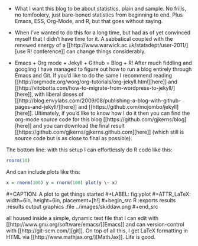 

-   What I want this blog to be about statistics, plain and sample. No frills, no tomfoolery, just bare-boned statistics from beginning to end. Plus Emacs, ESS, Org-Mode, and R, but that goes without saying.

-   When I've wanted to do this for a long time, but had as of yet convinced myself that I didn't have time for it. A sabbatical coupled with the renewed energy of a \[\[http://www.warwick.ac.uk/statsdept/user-2011/\]\[use R! conference\]\] can change things considerably.

-   Emacs + Org mode + Jekyll + Github = Blog + R! After much fiddling and googling I have managed to figure out how to run a blog entirely through Emacs and Git. If you'd like to do the same I recommend reading \[\[http://orgmode.org/worg/org-tutorials/org-jekyll.html\]\[here\]\] and \[\[http://vitobotta.com/how-to-migrate-from-wordpress-to-jekyll/\]\[here\]\], with liberal doses of \[\[http://blog.envylabs.com/2009/08/publishing-a-blog-with-github-pages-and-jekyll/\]\[here\]\] and \[\[https://github.com/mojombo/jekyll\]\[here\]\]. Ultimately, if you'd like to know how I do it then you can find the org-mode source code for this blog \[\[https://github.com/gjkerns/blog\]\[here\]\] and you can download the final result \[\[https://github.com/gjkerns/gjkerns.github.com\]\[here\]\] (which still is source code but is as close to final as possible).

The bottom line: with this setup I can effortlessly do R code like this:

```r
rnorm(10)
```


And can include plots like this:

```r
x = rnorm(100) y = rnorm(100) plot(y \~ x)
```



#+CAPTION: A plot to get things started #+LABEL: fig:yplot #+ATTR_LaTeX: width=6in, height=6in, placement=\[h!\] #+begin_src R :exports results :results output graphics :file ../images/skiddaw.png  #+end_src

all housed inside a simple, dynamic text file that I can edit with \[\[http://www.gnu.org/software/emacs/\]\[Emacs\]\] and can version-control with \[\[http://git-scm.com/\]\[git\]\]. On top of all this, I get LaTeX formatting in HTML via \[\[http://www.mathjax.org/\]\[MathJax\]\]. Life is good.
